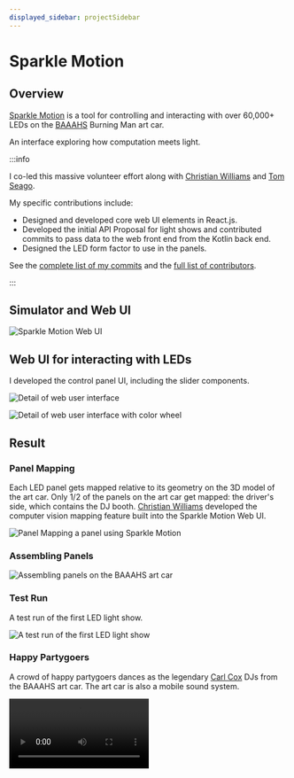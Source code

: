 ```yaml
---
displayed_sidebar: projectSidebar
---
```


# Sparkle Motion

## Overview

[Sparkle Motion](https://github.com/baaahs/sparklemotion) is a tool for controlling and interacting with over 60,000+ LEDs on the [BAAAHS](https://baaahs.org/) Burning Man art car. 

An interface exploring how computation meets light.

:::info

I co-led this massive volunteer effort along with [Christian Williams](https://github.com/xian) and [Tom Seago](https://github.com/tomseago).

My specific contributions include:

- Designed and developed core web UI elements in React.js.
- Developed the initial API Proposal for light shows and contributed commits to pass data to the web front end from the Kotlin back end.
- Designed the LED form factor to use in the panels.

See the [complete list of my commits](https://github.com/baaahs/sparklemotion/commits?author=r3dcrosse) and the [full list of contributors](https://github.com/baaahs/sparklemotion/graphs/contributors).

:::

## Simulator and Web UI

![Sparkle Motion Web UI](./_img/sparkle_motion.gif)

## Web UI for interacting with LEDs

I developed the control panel UI, including the slider components.

![Detail of web user interface](./_img/web_ui_1.png)

![Detail of web user interface with color wheel](./_img/web_ui_2.png)

## Result

### Panel Mapping

Each LED panel gets mapped relative to its geometry on the 3D model of the art car. Only 1/2 of the panels on the art car get mapped: the driver's side, which contains the DJ booth. [Christian Williams](https://github.com/xian) developed the computer vision mapping feature built into the Sparkle Motion Web UI.

![Panel Mapping a panel using Sparkle Motion](./_img/panel_mapping.jpg)

### Assembling Panels

![Assembling panels on the BAAAHS art car](./_img/panel_assembly.jpg)

### Test Run

A test run of the first LED light show.

![A test run of the first LED light show](./_img/test_run.gif)

### Happy Partygoers

A crowd of happy partygoers dances as the legendary [Carl Cox](https://carlcox.com/) DJs from the BAAAHS art car. The art car is also a mobile sound system.

<video controls width="50%">
  <source src="/video/baaahs_party.mp4" type="video/mp4" />
  <source src="/video/baaahs_party.webm" type="video/webm" />
</video>
